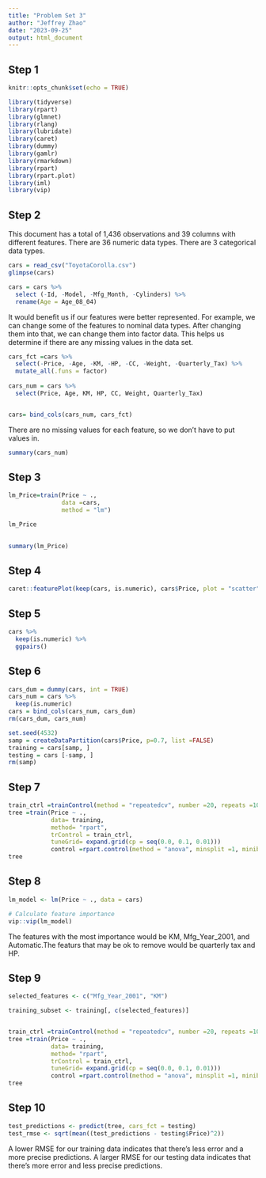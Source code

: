 ---
title: "Problem Set 3"
author: "Jeffrey Zhao"
date: "2023-09-25"
output: html_document
---


## Step 1

```{r setup, include=FALSE}
knitr::opts_chunk$set(echo = TRUE)

library(tidyverse)
library(rpart)
library(glmnet)
library(rlang)
library(lubridate)
library(caret)
library(dummy)
library(gamlr)
library(rmarkdown)
library(rpart)
library(rpart.plot)
library(iml)
library(vip)
```

## Step 2

This document has a total of 1,436 observations and 39 columns with different features. There are 36 numeric data types. There are 3 categorical data types. 

```{r}
cars = read_csv("ToyotaCorolla.csv")
glimpse(cars)
```



```{r}
cars = cars %>%
  select (-Id, -Model, -Mfg_Month, -Cylinders) %>%  
  rename(Age = Age_08_04)
```

It would benefit us if our features were better represented. For example, we can change some of the features to nominal data types. After changing them into that, we can change them into factor data. This helps us determine if there are any missing values in the data set.  


```{r}
cars_fct =cars %>% 
  select(-Price, -Age, -KM, -HP, -CC, -Weight, -Quarterly_Tax) %>%
  mutate_all(.funs = factor)
  
cars_num = cars %>% 
  select(Price, Age, KM, HP, CC, Weight, Quarterly_Tax)


cars= bind_cols(cars_num, cars_fct)  
```
 
There are no missing values for each feature, so we don't have to put values in.  

```{r}
summary(cars_num)
```


## Step 3
```{r}
lm_Price=train(Price ~ .,
               data =cars, 
               method = "lm")

lm_Price
      
```




```{r}
summary(lm_Price)
```



## Step 4
```{r}
caret::featurePlot(keep(cars, is.numeric), cars$Price, plot = "scatter")
```




## Step 5 
```{r}
cars %>% 
  keep(is.numeric) %>% 
  ggpairs()
```


## Step 6
```{r}
cars_dum = dummy(cars, int = TRUE)
cars_num = cars %>% 
  keep(is.numeric)
cars = bind_cols(cars_num, cars_dum)
rm(cars_dum, cars_num)
```

```{r}
set.seed(4532)
samp = createDataPartition(cars$Price, p=0.7, list =FALSE)
training = cars[samp, ]
testing = cars [-samp, ]
rm(samp)
```



## Step 7
```{r}
train_ctrl =trainControl(method = "repeatedcv", number =20, repeats =10)
tree =train(Price ~ .,
            data= training, 
            method= "rpart",
            trControl = train_ctrl,
            tuneGrid= expand.grid(cp = seq(0.0, 0.1, 0.01)))
            control =rpart.control(method = "anova", minsplit =1, minibucket =1)
tree
```

## Step 8 
```{r}
lm_model <- lm(Price ~ ., data = cars)

# Calculate feature importance
vip::vip(lm_model)
```

The features with the most importance would be KM, Mfg_Year_2001, and Automatic.The featurs that may be ok to remove would be quarterly tax and HP. 

## Step 9 
```{r}
selected_features <- c("Mfg_Year_2001", "KM")

training_subset <- training[, c(selected_features)]


train_ctrl =trainControl(method = "repeatedcv", number =20, repeats =10)
tree =train(Price ~ .,
            data= training, 
            method= "rpart",
            trControl = train_ctrl,
            tuneGrid= expand.grid(cp = seq(0.0, 0.1, 0.01)))
            control =rpart.control(method = "anova", minsplit =1, minibucket =1)
tree
```

## Step 10
```{r}
test_predictions <- predict(tree, cars_fct = testing)
test_rmse <- sqrt(mean((test_predictions - testing$Price)^2))
```

A lower RMSE for our training data indicates that there's less error and a more precise predictions. A larger RMSE for our testing data indicates that there's more error and less precise predictions. 
